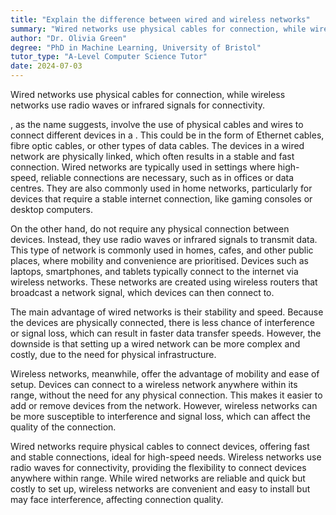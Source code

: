 ```yaml
---
title: "Explain the difference between wired and wireless networks"
summary: "Wired networks use physical cables for connection, while wireless networks use radio waves or infrared signals for connectivity."
author: "Dr. Olivia Green"
degree: "PhD in Machine Learning, University of Bristol"
tutor_type: "A-Level Computer Science Tutor"
date: 2024-07-03
---
```


Wired networks use physical cables for connection, while wireless networks use radio waves or infrared signals for connectivity.

, as the name suggests, involve the use of physical cables and wires to connect different devices in a . This could be in the form of Ethernet cables, fibre optic cables, or other types of data cables. The devices in a wired network are physically linked, which often results in a stable and fast connection. Wired networks are typically used in settings where high-speed, reliable connections are necessary, such as in offices or data centres. They are also commonly used in home networks, particularly for devices that require a stable internet connection, like gaming consoles or desktop computers.

On the other hand, do not require any physical connection between devices. Instead, they use radio waves or infrared signals to transmit data. This type of network is commonly used in homes, cafes, and other public places, where mobility and convenience are prioritised. Devices such as laptops, smartphones, and tablets typically connect to the internet via wireless networks. These networks are created using wireless routers that broadcast a network signal, which devices can then connect to.

The main advantage of wired networks is their stability and speed. Because the devices are physically connected, there is less chance of interference or signal loss, which can result in faster data transfer speeds. However, the downside is that setting up a wired network can be more complex and costly, due to the need for physical infrastructure.

Wireless networks, meanwhile, offer the advantage of mobility and ease of setup. Devices can connect to a wireless network anywhere within its range, without the need for any physical connection. This makes it easier to add or remove devices from the network. However, wireless networks can be more susceptible to interference and signal loss, which can affect the quality of the connection.

Wired networks require physical cables to connect devices, offering fast and stable connections, ideal for high-speed needs. Wireless networks use radio waves for connectivity, providing the flexibility to connect devices anywhere within range. While wired networks are reliable and quick but costly to set up, wireless networks are convenient and easy to install but may face interference, affecting connection quality.
    